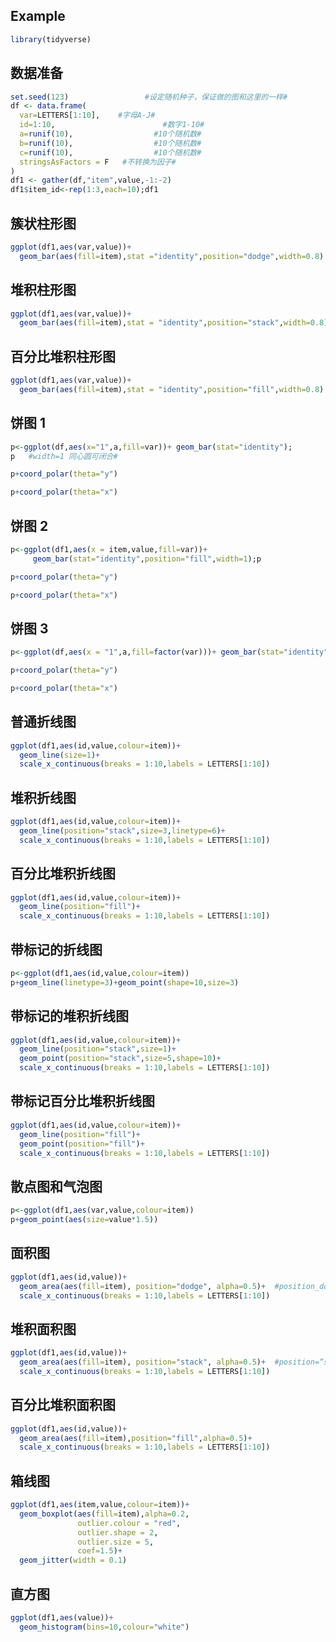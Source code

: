 ## Example

```r
library(tidyverse)
```

## 数据准备

```r
set.seed(123)                 #设定随机种子，保证做的图和这里的一样#
df <- data.frame(
  var=LETTERS[1:10],    #字母A-J#
  id=1:10,                        #数字1-10#
  a=runif(10),                  #10个随机数#
  b=runif(10),                  #10个随机数#
  c=runif(10),                  #10个随机数#
  stringsAsFactors = F   #不转换为因子#
)
df1 <- gather(df,"item",value,-1:-2)
df1$item_id<-rep(1:3,each=10);df1
```

## 簇状柱形图

```r
ggplot(df1,aes(var,value))+
  geom_bar(aes(fill=item),stat ="identity",position="dodge",width=0.8)
```

## 堆积柱形图

```r
ggplot(df1,aes(var,value))+
  geom_bar(aes(fill=item),stat = "identity",position="stack",width=0.8)

```

## 百分比堆积柱形图

```r
ggplot(df1,aes(var,value))+
  geom_bar(aes(fill=item),stat = "identity",position="fill",width=0.8)
```

## 饼图 1

```r
p<-ggplot(df,aes(x="1",a,fill=var))+ geom_bar(stat="identity");
p   #width=1 同心圆可闭合#
```

```r
p+coord_polar(theta="y")
```

```r
p+coord_polar(theta="x")
```

## 饼图 2

```r
p<-ggplot(df1,aes(x = item,value,fill=var))+
     geom_bar(stat="identity",position="fill",width=1);p
```

```r
p+coord_polar(theta="y")
```

```r
p+coord_polar(theta="x")
```

## 饼图 3

```r
p<-ggplot(df,aes(x = "1",a,fill=factor(var)))+ geom_bar(stat="identity",position="dodge");p
```

```r
p+coord_polar(theta="y")
```

```r
p+coord_polar(theta="x")
```

## 普通折线图

```r
ggplot(df1,aes(id,value,colour=item))+
  geom_line(size=1)+
  scale_x_continuous(breaks = 1:10,labels = LETTERS[1:10])
```

## 堆积折线图

```r
ggplot(df1,aes(id,value,colour=item))+
  geom_line(position="stack",size=3,linetype=6)+
  scale_x_continuous(breaks = 1:10,labels = LETTERS[1:10])
```

## 百分比堆积折线图

```r
ggplot(df1,aes(id,value,colour=item))+
  geom_line(position="fill")+
  scale_x_continuous(breaks = 1:10,labels = LETTERS[1:10])
```

## 带标记的折线图

```r
p<-ggplot(df1,aes(id,value,colour=item))
p+geom_line(linetype=3)+geom_point(shape=10,size=3)
```

## 带标记的堆积折线图

```r
ggplot(df1,aes(id,value,colour=item))+
  geom_line(position="stack",size=1)+
  geom_point(position="stack",size=5,shape=10)+
  scale_x_continuous(breaks = 1:10,labels = LETTERS[1:10])
```

## 带标记百分比堆积折线图

```r
ggplot(df1,aes(id,value,colour=item))+
  geom_line(position="fill")+
  geom_point(position="fill")+
  scale_x_continuous(breaks = 1:10,labels = LETTERS[1:10])
```

## 散点图和气泡图

```r
p<-ggplot(df1,aes(var,value,colour=item))
p+geom_point(aes(size=value*1.5))
```

## 面积图

```r
ggplot(df1,aes(id,value))+
  geom_area(aes(fill=item), position="dodge", alpha=0.5)+  #position_dodge(width=0)
  scale_x_continuous(breaks = 1:10,labels = LETTERS[1:10])
```

## 堆积面积图

```r
ggplot(df1,aes(id,value))+
  geom_area(aes(fill=item), position="stack", alpha=0.5)+  #position=“stack”可省
  scale_x_continuous(breaks = 1:10,labels = LETTERS[1:10])
```

## 百分比堆积面积图

```r
ggplot(df1,aes(id,value))+
  geom_area(aes(fill=item),position="fill",alpha=0.5)+
  scale_x_continuous(breaks = 1:10,labels = LETTERS[1:10])
```

## 箱线图

```r
ggplot(df1,aes(item,value,colour=item))+
  geom_boxplot(aes(fill=item),alpha=0.2,
               outlier.colour = "red",
               outlier.shape = 2,
               outlier.size = 5,
               coef=1.5)+
  geom_jitter(width = 0.1)
```

## 直方图

```r
ggplot(df1,aes(value))+
  geom_histogram(bins=10,colour="white")
```
